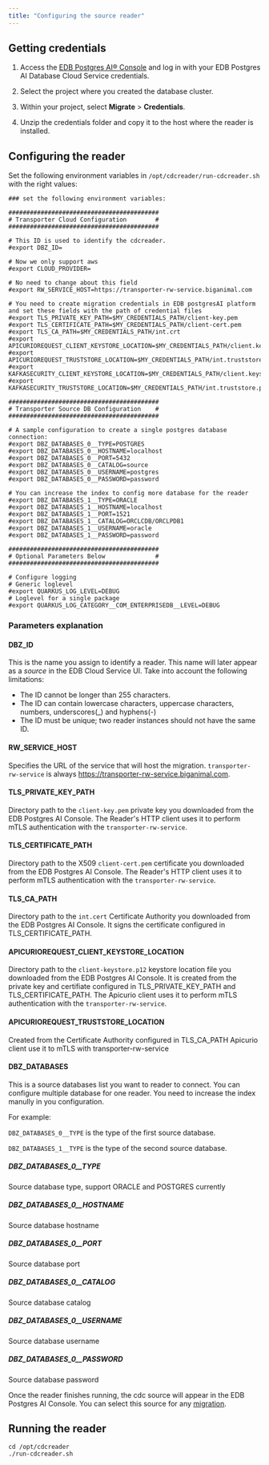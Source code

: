 ```yaml
---
title: "Configuring the source reader"
---
```


## Getting credentials

1.  Access the [EDB Postgres AI® Console](https://portal.biganimal.com) and log in with your EDB Postgres AI Database Cloud Service credentials.

1.  Select the project where you created the database cluster.

1.  Within your project, select **Migrate** > **Credentials**.

1.  Unzip the credentials folder and copy it to the host where the reader is installed.

## Configuring the reader

Set the following environment variables in `/opt/cdcreader/run-cdcreader.sh` with the right values:

```shell
### set the following environment variables:

##########################################
# Transporter Cloud Configuration        #
##########################################

# This ID is used to identify the cdcreader.
#export DBZ_ID=

# Now we only support aws
#export CLOUD_PROVIDER=

# No need to change about this field
#export RW_SERVICE_HOST=https://transporter-rw-service.biganimal.com

# You need to create migration credentials in EDB postgresAI platform and set these fields with the path of credential files
#export TLS_PRIVATE_KEY_PATH=$MY_CREDENTIALS_PATH/client-key.pem
#export TLS_CERTIFICATE_PATH=$MY_CREDENTIALS_PATH/client-cert.pem
#export TLS_CA_PATH=$MY_CREDENTIALS_PATH/int.crt
#export APICURIOREQUEST_CLIENT_KEYSTORE_LOCATION=$MY_CREDENTIALS_PATH/client.keystore.p12
#export APICURIOREQUEST_TRUSTSTORE_LOCATION=$MY_CREDENTIALS_PATH/int.truststore.p12
#export KAFKASECURITY_CLIENT_KEYSTORE_LOCATION=$MY_CREDENTIALS_PATH/client.keystore.p12
#export KAFKASECURITY_TRUSTSTORE_LOCATION=$MY_CREDENTIALS_PATH/int.truststore.p12

##########################################
# Transporter Source DB Configuration    #
##########################################

# A sample configuration to create a single postgres database connection:
#export DBZ_DATABASES_0__TYPE=POSTGRES
#export DBZ_DATABASES_0__HOSTNAME=localhost
#export DBZ_DATABASES_0__PORT=5432
#export DBZ_DATABASES_0__CATALOG=source
#export DBZ_DATABASES_0__USERNAME=postgres
#export DBZ_DATABASES_0__PASSWORD=password

# You can increase the index to config more database for the reader
#export DBZ_DATABASES_1__TYPE=ORACLE
#export DBZ_DATABASES_1__HOSTNAME=localhost
#export DBZ_DATABASES_1__PORT=1521
#export DBZ_DATABASES_1__CATALOG=ORCLCDB/ORCLPDB1
#export DBZ_DATABASES_1__USERNAME=oracle
#export DBZ_DATABASES_1__PASSWORD=password

##########################################
# Optional Parameters Below              #
##########################################

# Configure logging
# Generic loglevel
#export QUARKUS_LOG_LEVEL=DEBUG
# Loglevel for a single package
#export QUARKUS_LOG_CATEGORY__COM_ENTERPRISEDB__LEVEL=DEBUG
```

### Parameters explanation

#### DBZ_ID

This is the name you assign to identify a reader. This name will later appear as a _source_ in the EDB Cloud Service UI. 
Take into account the following limitations: 

- The ID cannot be longer than 255 characters.
- The ID can contain lowercase characters, uppercase characters, numbers, underscores(_) and hyphens(-)
- The ID must be unique; two reader instances should not have the same ID.

#### RW_SERVICE_HOST

Specifies the URL of the service that will host the migration. `transporter-rw-service` is always https://transporter-rw-service.biganimal.com.

#### TLS_PRIVATE_KEY_PATH

Directory path to the `client-key.pem` private key you downloaded from the EDB Postgres AI Console. 
The Reader's HTTP client uses it to perform mTLS authentication with the `transporter-rw-service`.

#### TLS_CERTIFICATE_PATH

Directory path to the X509 `client-cert.pem` certificate you downloaded from the EDB Postgres AI Console.
The Reader's HTTP client uses it to perform mTLS authentication with the `transporter-rw-service`.

#### TLS_CA_PATH

Directory path to the `int.cert` Certificate Authority you downloaded from the EDB Postgres AI Console. 
It signs the certificate configured in TLS_CERTIFICATE_PATH.

#### APICURIOREQUEST_CLIENT_KEYSTORE_LOCATION

Directory path to the `client-keystore.p12` keystore location file you downloaded from the EDB Postgres AI Console.
It is created from the private key and certifiate configured in TLS_PRIVATE_KEY_PATH and TLS_CERTIFICATE_PATH.
The Apicurio client uses it to perform mTLS authentication with the `transporter-rw-service`.

#### APICURIOREQUEST_TRUSTSTORE_LOCATION
Created from the Certificate Authority configured in TLS_CA_PATH
Apicurio client use it to mTLS with transporter-rw-service

#### DBZ_DATABASES
This is a source databases list you want to reader to connect. You can configure multiple database for one reader.
You need to increase the index manully in you configuration.

For example:

`DBZ_DATABASES_0__TYPE` is the type of the first source database.

`DBZ_DATABASES_1__TYPE` is the type of the second source database.

##### DBZ_DATABASES_0__TYPE
Source database type, support ORACLE and POSTGRES currently

##### DBZ_DATABASES_0__HOSTNAME
Source database hostname

##### DBZ_DATABASES_0__PORT
Source database port

##### DBZ_DATABASES_0__CATALOG
Source database catalog

##### DBZ_DATABASES_0__USERNAME
Source database username

##### DBZ_DATABASES_0__PASSWORD
Source database password

Once the reader finishes running, the cdc source will appear in the EDB Postgres AI Console. You can select this source for any [migration](create_migration).


## Running the reader

```shell
cd /opt/cdcreader
./run-cdcreader.sh
```


